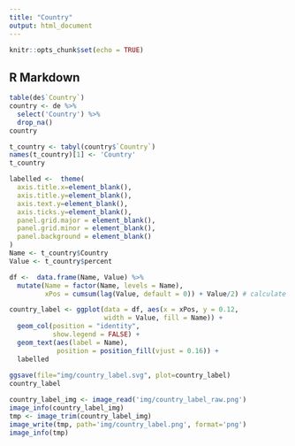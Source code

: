 ---
title: "Country"
output: html_document
---

```{r setup, include=FALSE}
knitr::opts_chunk$set(echo = TRUE)
```

## R Markdown

```{r find Type of data}
table(de$`Country`)
country <- de %>% 
  select('Country') %>% 
  drop_na()
country
```
```{r}
t_country <- tabyl(country$`Country`)
names(t_country)[1] <- 'Country'
t_country
```

```{r}
labelled <-  theme(
  axis.title.x=element_blank(),
  axis.title.y=element_blank(),
  axis.text.y=element_blank(),
  axis.ticks.y=element_blank(),
  panel.grid.major = element_blank(),
  panel.grid.minor = element_blank(),
  panel.background = element_blank()
)
Name <- t_country$Country
Value <- t_country$percent

df <-  data.frame(Name, Value) %>%
  mutate(Name = factor(Name, levels = Name),
         xPos = cumsum(lag(Value, default = 0)) + Value/2) # calculate interval position

country_label <- ggplot(data = df, aes(x = xPos, y = 0.12, 
                        width = Value, fill = Name)) +
  geom_col(position = "identity",
           show.legend = FALSE) +
  geom_text(aes(label = Name),
            position = position_fill(vjust = 0.16)) +
  labelled
  
ggsave(file="img/country_label.svg", plot=country_label)
country_label
```


```{r}
country_label_img <- image_read('img/country_label_raw.png')
image_info(country_label_img)
tmp <- image_trim(country_label_img)
image_write(tmp, path='img/country_label.png', format='png')
image_info(tmp)
```

